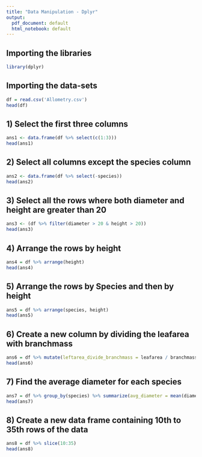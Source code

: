 ```yaml
---
title: "Data Manipulation - Dplyr"
output:
  pdf_document: default
  html_notebook: default
---
```


## Importing the libraries
```r
library(dplyr)
```

## Importing the data-sets
```r
df = read.csv('Allometry.csv')
head(df)
```

## 1) Select the first three columns
```r
ans1 <- data.frame(df %>% select(c(1:3)))
head(ans1)
```

## 2) Select all columns except the species column
```r
ans2 <- data.frame(df %>% select(-species))
head(ans2)
```

## 3) Select all the rows where both diameter and height are greater than 20
```r
ans3 <- (df %>% filter(diameter > 20 & height > 20))
head(ans3)
```

## 4) Arrange the rows by height
```r
ans4 = df %>% arrange(height)
head(ans4)
```

## 5) Arrange the rows by Species and then by height
```r
ans5 = df %>% arrange(species, height)
head(ans5)
```

## 6) Create a new column by dividing the leafarea with branchmass
```r
ans6 = df %>% mutate(leftarea_divide_branchmass = leafarea / branchmass)
head(ans6)
```

## 7) Find the average diameter for each species
```r
ans7 = df %>% group_by(species) %>% summarize(avg_diameter = mean(diameter)) 
head(ans7)
```

## 8) Create a new data frame containing 10th to 35th rows of the data
```r
ans8 = df %>% slice(10:35)
head(ans8)
```



